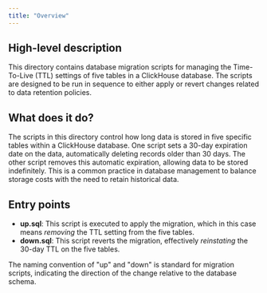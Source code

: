 ```yaml
---
title: "Overview"
---
```


## High-level description
This directory contains database migration scripts for managing the Time-To-Live (TTL) settings of five tables in a ClickHouse database. The scripts are designed to be run in sequence to either apply or revert changes related to data retention policies.

## What does it do?
The scripts in this directory control how long data is stored in five specific tables within a ClickHouse database. One script sets a 30-day expiration date on the data, automatically deleting records older than 30 days. The other script removes this automatic expiration, allowing data to be stored indefinitely. This is a common practice in database management to balance storage costs with the need to retain historical data.

## Entry points
- **up.sql**: This script is executed to apply the migration, which in this case means *removing* the TTL setting from the five tables.
- **down.sql**: This script reverts the migration, effectively *reinstating* the 30-day TTL on the five tables.

The naming convention of "up" and "down" is standard for migration scripts, indicating the direction of the change relative to the database schema.
